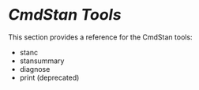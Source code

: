 # <i style='font-size: 110%; color:var(--bs-body-color)'>CmdStan Tools</i> {-}

This section provides a reference for the CmdStan tools:

- stanc
- stansummary
- diagnose
- print (deprecated)
